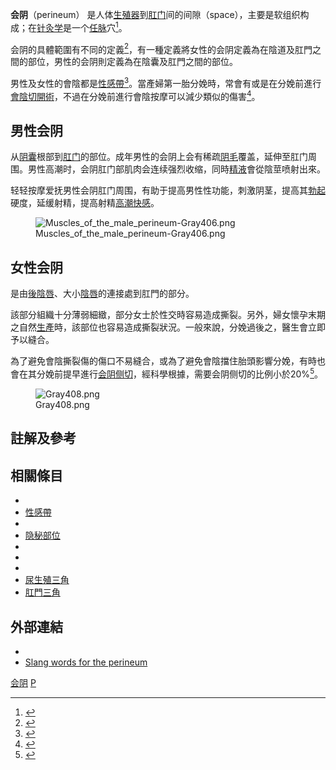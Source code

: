 {{medical}}
{{Infobox anatomy
| Name        = 會陰
| Latin       = Perineum, perinaeum
| Image       = Perineum of a male.jpg
| Caption     = 男性會陰（紅框標示區域）
| Width       = 
| Image2      = Perineum of a female.jpg
| Caption2    = 女性會陰（紅框標示區域）
| Precursor   = 
| System      = [[人類肌肉骨骼系統|肌肉骨骼系統]]
| Artery      = {{le|會陰動脈|Perineal artery}}、男性有{{le|陰莖背前動脈|Dorsal artery of the penis}}或[[陰蒂背前動脈|陰蒂背前動脈]]、{{le|陰莖深動脈|Deep artery of the penis}}或[[陰蒂深動脈|陰蒂深動脈]]
| Vein        = 
| Nerve       = [[會陰神經|會陰神經]]、{{le|後路陰囊神經|posterior scrotal nerves}}或{{le|後路唇神經|Posterior labial nerves}}、{{le|陰莖背神經|dorsal nerve of the penis}}或{{le|陰蒂背神經|dorsal nerve of clitoris}}
| Lymph       = 主要是{{le|腹股溝淺淋巴結|superficial inguinal lymph nodes}}
<!--
| GraySubject = 120
| GrayPage    = 424
-->
}}
'''会阴'''（perineum）<!--在会阴部，男性当[[阴囊|阴囊]]根部与[[肛门|肛门]]连线的中点，女性当[[大阴唇|大阴唇]]后联合与[[肛门|肛门]]连线的中点。-->是人体[[生殖器|生殖器]]到[[肛门|肛门]]间的间隙（space），主要是软组织构成；在[[针灸学|针灸学]]是一个[[任脉|任脉]]穴<ref>{{Cite web |url=http://www.cnys.com/xuewei/huiyinxue.html |title=会阴穴 |access-date=2016-03-12 |archive-url=https://web.archive.org/web/20160328073634/http://www.cnys.com/xuewei/huiyinxue.html |archive-date=2016-03-28 |dead-url=yes }}</ref>。

会阴的具體範圍有不同的定義<ref name="Терминологий1998">{{cite book|author=Федеративе Коммиттее он Анатомикал Терминологий|title=Terminologia anatomica: international anatomical terminology|url=https://books.google.com/books?id=UnMBKPalTeoC&pg=PA268|accessdate=25 August 2010|year=1998|publisher=Thieme|isbn=978-3-13-114361-7|pages=268–|archive-date=2019-06-03|archive-url=https://web.archive.org/web/20190603133312/https://books.google.com/books?id=UnMBKPalTeoC&pg=PA268|dead-url=no}}</ref>，有一種定義將女性的会阴定義為在陰道及肛門之間的部位，男性的会阴則定義為在陰囊及肛門之間的部位。

男性及女性的會陰都是[[性感帶|性感帶]]<ref name = "winkelmann">{{vcite journal | author= Winkelmann RK | title= The erogenous zones: their nerve supply and significance | journal= Mayo Clin Proc | date= 1959 | volume= 34 | issue= 2 | pages= 39-47 | url= http://www.cirp.org/library/anatomy/winkelmann/ | doi=  | pmid= 13645790 | pmc=  | accessdate= 2016-06-18 | archivedate= 2017-12-22 | archiveurl= https://web.archive.org/web/20171222031252/http://www.cirp.org/library/anatomy/winkelmann/ }}</ref>。當產婦第一胎分娩時，常會有{{le|會陰撕裂傷|Perineal tear}}或是在分娩前進行[[會陰切開術|會陰切開術]]，不過在分娩前進行會陰按摩可以減少類似的傷害<ref>{{cite journal |author=Shipman, M. K., Boniface, D. R., Tefft, M. E., McCloghry, F. |title=Antenatal perineal massage and subsequent perineal outcomes: a randomised controlled trial |journal=British Journal of Obstetrics and Gynaecology |volume=104 |issue=7 |pages=787–91 |year=July 1997 |pmid=9236642 |doi=10.1111/j.1471-0528.1997.tb12021.x}}</ref>。

== 男性会阴 ==
从[[阴囊|阴囊]]根部到[[肛门|肛门]]的部位。成年男性的会阴上会有稀疏[[阴毛|阴毛]]覆盖，延伸至肛门周围。男性高潮时，会阴肛门部肌肉会连续强烈收缩，同時[[精液|精液]]會從陰莖喷射出來。

轻轻按摩爱抚男性会阴肛门周围，有助于提高男性性功能，刺激阴茎，提高其[[勃起|勃起]]硬度，延缓射精，提高射精[[性高潮|高潮快感]]。

[[File:Muscles_of_the_male_perineum-Gray406.png|thumb]]

== 女性会阴 ==
是由[[大阴唇后连合|後陰唇]]、大小[[陰唇|陰唇]]的連接處到肛門的部分。

該部分組織十分薄弱細緻，部分女士於性交時容易造成撕裂。另外，婦女懷孕末期之自然[[分娩|生產]]時，該部位也容易造成撕裂狀況。一般來說，分娩過後之{{le|會陰撕裂傷|Perineal tear}}，醫生會立即予以縫合。

為了避免會陰撕裂傷的傷口不易縫合，或為了避免會陰擋住胎頭影響分娩，有時也會在其分娩前提早進行[[會陰切開術|会阴侧切]]，經科學根據，需要会阴侧切的比例小於20%<ref name=commonhealth>{{cite journal | url=http://m.commonhealth.com.tw/article/article.action?nid=70165 | title=台灣女人，你為什麼不生氣？ | author=司晏芳 | journal=康健雜誌 | date=2003-03-01 | volume=52 | access-date=2016-06-18 | archive-date=2018-03-07 | archive-url=https://web.archive.org/web/20180307184715/http://m.commonhealth.com.tw/article/article.action?nid=70165 | dead-url=no }}</ref>。

[[File:Gray408.png|thumb]]

==註解及參考==
{{Reflist}}

==相關條目==
{{Div col}}
*{{le|深会阴窝|Deep perineal pouch}}
*[[性感帶|性感帶]]
*{{le|會陰縫|Perineal raphe}}
*[[隐秘部位|隐秘部位]]
*{{le|根鎖|Mula Bandha}}
*{{le|骨盆底|Pelvic floor}}
*{{le|觸覺成像|Tactile imaging}}
*[[尿生殖三角|尿生殖三角]]
* [[肛門三角|肛門三角]]

{{Div col end}}

==外部連結==
* {{NormanAnatomy|Perineum}}
* [http://onlineslangdictionary.com/thesaurus/words+meaning+perineum.html Slang words for the perineum] {{Wayback|url=http://onlineslangdictionary.com/thesaurus/words+meaning+perineum.html |date=20200727215149 }}

[[Category:会阴|]]
[[Category:盆骨|P]]